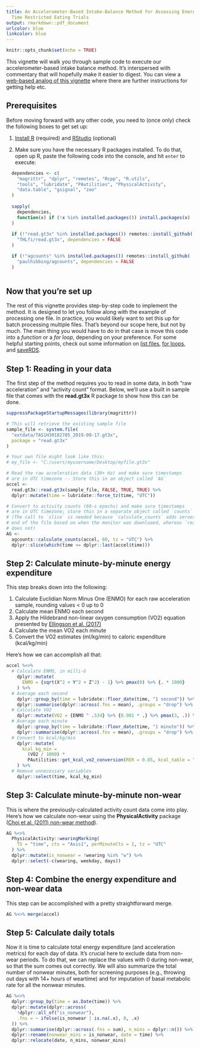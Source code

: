 ```yaml
---
title: An Accelerometer-Based Intake-Balance Method for Assessing Energy Intake in
  Time Restricted Eating Trials
output: rmarkdown::pdf_document
urlcolor: blue
linkcolor: blue
---
```


```r
knitr::opts_chunk$set(echo = TRUE)
```

This vignette will walk you through sample code to execute our
accelerometer-based intake balance method. It's interspersed with commentary
that will hopefully make it easier to digest. You can view a
[web-based analog of this vignette](https://paulhibbing.github.io/TREaccel/)
where there are further instructions for getting help etc.

## Prerequisites

Before moving forward with any other code, you need to (once only) check the
following boxes to get set up:

1. [Install R](https://www.r-project.org/) (required) and
[RStudio](https://www.rstudio.com/products/rstudio/download/) (optional)

2. Make sure you have the necessary R packages installed. To do that, open up R,
paste the following code into the console, and hit `enter` to execute:

```r

  dependencies <- c(
    "magrittr", "dplyr", "remotes", "Rcpp", "R.utils",
    "tools", "lubridate", "PAutilities", "PhysicalActivity",
    "data.table", "gsignal", "zoo"
  )
  
  sapply(
    dependencies,
    function(x) if (!x %in% installed.packages()) install.packages(x)
  )
  
  if (!"read.gt3x" %in% installed.packages()) remotes::install_github(
    "THLfi/read.gt3x", dependencies = FALSE
  )

  if (!"agcounts" %in% installed.packages()) remotes::install_github(
    "paulhibbing/agcounts", dependencies = FALSE
  )
  
```

## Now that you're set up

The rest of this vignette provides step-by-step code to implement the method. It
is designed to let you follow along with the example of processing one file. In
practice, you would likely want to set this up for batch processing multiple
files. That's beyond our scope here, but not by much. The main thing you would
have to do in that case is move this code into a *function* or a *for loop*,
depending on your preference. For some helpful starting points, check out some
information on
[list.files](https://www.rdocumentation.org/packages/base/versions/3.6.2/topics/list.files),
[for loops](https://www.w3schools.com/r/r_for_loop.asp), and
[saveRDS](https://www.rdocumentation.org/packages/base/versions/3.6.2/topics/readRDS).

## Step 1: Reading in your data

The first step of the method requires you to read in some data, in both "raw
acceleration" and "activity count" format. Below, we'll use a built in sample
file that comes with the **read.gt3x** R package to show how this can be done.

```r

suppressPackageStartupMessages(library(magrittr))

# This will retrieve the existing sample file
sample_file <- system.file(
  "extdata/TAS1H30182785_2019-09-17.gt3x",
  package = "read.gt3x"
)

# Your own file might look like this:
# my_file <- "C:/users/myusername/Desktop/myfile.gt3x"

# Read the raw acceleration data (30+ Hz) and make sure timestamps
# are in UTC timezone -- Store this in an object called `AG`
accel <-
  read.gt3x::read.gt3x(sample_file, FALSE, TRUE, TRUE) %>%
  dplyr::mutate(time = lubridate::force_tz(time, "UTC"))

# Convert to activity counts (60-s epochs) and make sure timestamps
# are in UTC timezone; store this in a separate object called `counts`
# (The call to `slice` is needed because `calculate_counts` adds zeroes to the
# end of the file based on when the monitor was downloaed, whereas `read.gt3x`
# does not)
AG <-
  agcounts::calculate_counts(accel, 60, tz = "UTC") %>%
  dplyr::slice(which(time <= dplyr::last(accel$time)))

```

## Step 2: Calculate minute-by-minute energy expenditure

This step breaks down into the following:

1. Calculate Euclidian Norm Minus One (ENMO) for each raw acceleration sample, rounding values < 0 up to 0
2. Calculate mean ENMO each second
3. Apply the Hildebrand non-linear oxygen consumption (VO2) equation presented
by [Ellingson et al.
(2017)](https://iopscience.iop.org/article/10.1088/1361-6579/aa6d00)
4. Calculate the mean VO2 each minute
5. Convert the VO2 estimates (ml/kg/min) to caloric expenditure (kcal/kg/min)

Here's how we can accomplish all that:

```r

accel %<>%
  # Calculate ENMO, in milli-G
    dplyr::mutate(
      ENMO = {sqrt(X^2 + Y^2 + Z^2) - 1} %>% pmax(0) %>% {. * 1000}
    ) %>%
  # Average each second
    dplyr::group_by(time = lubridate::floor_date(time, "1 second")) %>%
    dplyr::summarise(dplyr::across(.fns = mean), .groups = "drop") %>%
  # Calculate VO2
    dplyr::mutate(VO2 = {ENMO ^ .534} %>% {0.901 * .} %>% pmax(3, .)) %>%
  # Average each minute
    dplyr::group_by(time = lubridate::floor_date(time, "1 minute")) %>%
    dplyr::summarise(dplyr::across(.fns = mean), .groups = "drop") %>%
  # Convert to kcal/kg/min
    dplyr::mutate(
      kcal_kg_min =
        (VO2 / 1000) *
        PAutilities::get_kcal_vo2_conversion(RER = 0.85, kcal_table = "Lusk")
    ) %>%
  # Remove unnecessary variables
    dplyr::select(time, kcal_kg_min)

```

## Step 3: Calculate minute-by-minute non-wear

This is where the previously-calculated activity count data come into play. Here's how we calculate non-wear using the **PhysicalActivity** package ([Choi et al. (2011) non-wear method](https://journals.lww.com/acsm-msse/Fulltext/2011/02000/Validation_of_Accelerometer_Wear_and_Nonwear_Time.22.aspx)).

```r

AG %<>%
  PhysicalActivity::wearingMarking(
    TS = "time", cts = "Axis1", perMinuteCts = 1, tz = "UTC"
  ) %>%
  dplyr::mutate(is_nonwear = !wearing %in% "w") %>%
  dplyr::select(-c(wearing, weekday, days))

```

## Step 4: Combine the energy expenditure and non-wear data

This step can be accomplished with a pretty straightforward merge.

```r

AG %<>% merge(accel)

```

## Step 5: Calculate daily totals

Now it is time to calculate total energy expenditure (and acceleration metrics)
for each day of data. It's crucial here to exclude data from non-wear periods.
To do that, we can replace the values with 0 during non-wear, so that the sum
comes out correctly. We will also summarize the total number of nonwear minutes,
both for screening purposes (e.g., throwing out days with 14+ hours of weartime)
and for imputation of basal metabolic rate for all the nonwear minutes.

```r

AG %<>%
  dplyr::group_by(time = as.Date(time)) %>%
  dplyr::mutate(dplyr::across(
    !dplyr::all_of("is_nonwear"),
    .fns = ~ ifelse(is_nonwear | is.na(.x), 0, .x)
  )) %>%
  dplyr::summarise(dplyr::across(.fns = sum), n_mins = dplyr::n()) %>%
  dplyr::rename(nonwear_mins = is_nonwear, date = time) %>%
  dplyr::relocate(date, n_mins, nonwear_mins)

```
